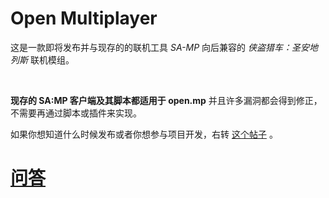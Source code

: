 # Open Multiplayer

这是一款即将发布并与现存的的联机工具 _SA-MP_ 向后兼容的 _侠盗猎车：圣安地列斯_ 联机模组。

<br />

**现存的 SA:MP 客户端及其脚本都适用于 open.mp** 并且许多漏洞都会得到修正，不需要再通过脚本或插件来实现。

如果你想知道什么时候发布或者你想参与项目开发，右转 [这个帖子](https://www.burgershot.gg/showthread.php?tid=99) 。

# [问答](/faq?lang=cn)

